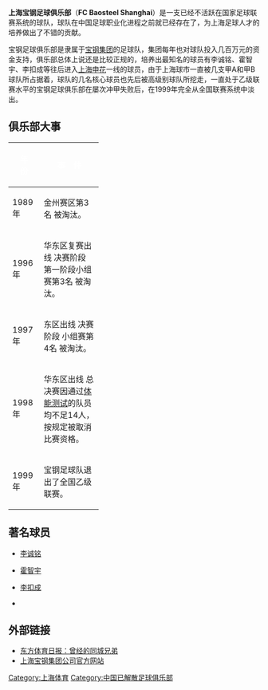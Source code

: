 '''上海宝钢足球俱乐部'''（'''FC Baosteel Shanghai'''）是一支已经不活跃在国家足球联赛系统的球队，球队在中国足球职业化进程之前就已经存在了，为上海足球人才的培养做出了不错的贡献。

宝钢足球俱乐部是隶属于[[宝钢集团|宝钢集团]]的足球队，集团每年也对球队投入几百万元的资金支持，俱乐部总体上说还是比较正规的，培养出最知名的球员有李诚铭、霍智宇、李扣成等往后进入[[上海申花|上海申花]]一线的球员，由于上海球市一直被几支甲A和甲B球队所占据着，球队的几名核心球员也先后被高级别球队所挖走，一直处于乙级联赛水平的宝钢足球俱乐部在屡次冲甲失败后，在1999年完全从全国联赛系统中淡出。

== 俱乐部大事 ==
{| width=60%
|- bgcolor=4E78A0
!width=10%|<font color="white"> '''年　份'''
!width=50%|<font color="white"> '''事　件'''
|-bgcolor=#C0C0C0
|1989年  
|金州赛区第3名 被淘汰。
|-bgcolor=#C0C0C0
|1996年  
|华东区复赛出线 决赛阶段 第一阶段小组赛第3名 被淘汰。
|-bgcolor=#C0C0C0
|1997年 
|东区出线 决赛阶段 小组赛第4名 被淘汰。
|-bgcolor=#C0C0C0
|1998年   
|华东区出线 总决赛因通过[[中国足协体能测试|体能测试]]的队员均不足14人，按规定被取消比赛资格。
|-bgcolor=#C0C0C0
|1999年   
|宝钢足球队退出了全国乙级联赛。

|}

== 著名球员 ==
*{{flagicon|CHN}}[[李诚铭|李诚铭]] 
*{{flagicon|CHN}}[[霍智宇|霍智宇]]
*{{flagicon|CHN}}[[李扣成|李扣成]]
*{{flagicon|RUS}}{{link-en|亚历山大·奥亚沃勒|Aleksandr Panov (footballer)|帕诺夫}}

== 外部链接 ==
*[https://web.archive.org/web/20060714205700/http://www.sportsonline.com.cn/GB/channel23/20030701/158542.html 东方体育日报：曾经的同城兄弟]
*[http://www.baosteel.com/ 上海宝钢集团公司官方网站]{{Wayback|url=http://www.baosteel.com/ |date=20201129160000 }}

[[Category:上海体育|Category:上海体育]]
[[Category:中国已解散足球俱乐部|Category:中国已解散足球俱乐部]]